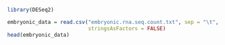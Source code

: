```r
library(DESeq2)


```


```r
embryonic_data = read.csv("embryonic.rna.seq.count.txt", sep = "\t",
                          stringsAsFactors = FALSE)
head(embryonic_data)
```
